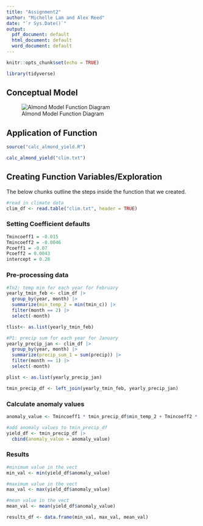 ```yaml
---
title: "Assignment2"
author: "Michelle Lam and Alex Reed"
date: "`r Sys.Date()`"
output:
  pdf_document: default
  html_document: default
  word_document: default
---
```


```r
knitr::opts_chunk$set(echo = TRUE)

library(tidyverse)
```

## Conceptual Model

![Almond Model Function Diagram](almond_yield_diagram.png)

## Application of Function
```r
source("calc_almond_yield.R")

calc_almond_yield("clim.txt")
```


## Creating Function Variables/Exploration
The below chunks outline the steps inside the function that we created.
```r
#read in climate data
clim_df <- read.table("clim.txt", header = TRUE)
```

### Setting Coefficient defaults 
```r
Tmincoeff1 = -0.015
Tmincoeff2 = -0.0046
Pcoeff1 = -0.07
Pcoeff2 = 0.0043
intercept = 0.28
```

### Pre-processing data
```r
#Tn2: temp min for each year for February
yearly_tmin_feb <- clim_df |>
  group_by(year, month) |>
  summarize(min_temp_2 = min(tmin_c)) |>
  filter(month == 2) |>
  select(-month)

tlist<- as.list(yearly_tmin_feb)

#P1: precip sum for each year for January
yearly_precip_jan <- clim_df |>
  group_by(year, month) |>
  summarize(precip_sum_1 = sum(precip)) |>
  filter(month == 1) |>
  select(-month)

plist <- as.list(yearly_precip_jan)

tmin_precip_df <- left_join(yearly_tmin_feb, yearly_precip_jan)
```

### Calculate anomaly values
```r
anomaly_value <- Tmincoeff1 * tmin_precip_df$min_temp_2 + Tmincoeff2 * (tmin_precip_df$min_temp_2**2) + Pcoeff1 * tmin_precip_df$precip_sum_1 + Pcoeff2 * (tmin_precip_df$precip_sum_1**2) + intercept

#add anomaly values to tmin_precip_df
yield_df <- tmin_precip_df |>
  cbind(anomaly_value = anomaly_value) 
```

### Results
```r
#minimum value in the vect
min_val <- min(yield_df$anomaly_value)

#maximum value in the vect
max_val <- max(yield_df$anomaly_value)

#mean value in the vect
mean_val <- mean(yield_df$anomaly_value)

results_df <- data.frame(min_val, max_val, mean_val)
```

